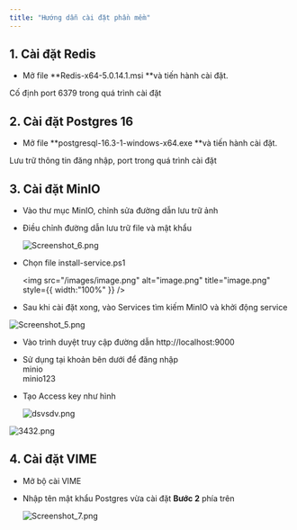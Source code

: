```yaml
---
title: "Hướng dẫn cài đặt phần mềm"
---
```


## 1. Cài đặt Redis

- Mở file \*\*Redis-x64-5.0.14.1.msi  \*\*và tiến hành cài đặt.

<Warning>
  Cố định port 6379 trong quá trình cài đặt
</Warning>

## 2. Cài đặt Postgres 16

- Mở file \*\*postgresql-16.3-1-windows-x64.exe \*\*và tiến hành cài đặt.

<Note>
  Lưu trữ thông tin đăng nhập, port trong quá trình cài đặt
</Note>

## 3. Cài đặt MinIO

- Vào thư mục MinIO, chỉnh sửa đường dẫn lưu trữ ảnh
- Điều chỉnh đường dẫn lưu trữ file và mật khẩu

  ![Screenshot_6.png](/images/Screenshot_6.png)
- Chọn file install-service.ps1

  <img
    src="/images/image.png"
    alt="image.png"
    title="image.png"
    style={{ width:"100%" }}
  />
- Sau khi cài đặt xong, vào Services tìm kiếm MinIO và khởi động service

![Screenshot_5.png](/images/Screenshot_5.png)

- Vào trình duyệt truy cập đường dẫn http://localhost:9000
- Sử dụng tại khoản bên dưới để đăng nhập\
  minio\
  minio123
- Tạo Access key như hình

  ![dsvsdv.png](/images/dsvsdv.png)

![3432.png](/images/3432.png)

## 4. Cài đặt VIME

- Mở bộ cài VIME
- Nhập tên mật khẩu Postgres vừa cài đặt **Bước 2** phía trên

  ![Screenshot_7.png](/images/Screenshot_7.png)